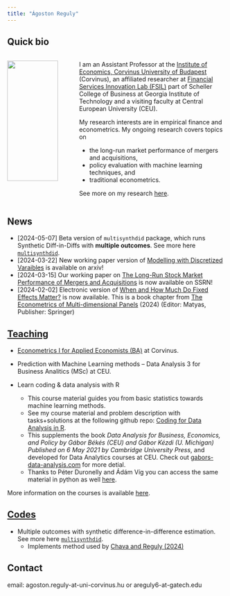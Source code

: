 ```yaml
---
title: "Ágoston Reguly"
---
```



## Quick bio



::: columns
::: {.column width="30%"}

![](./assets/img/logo.jpg){width=90%}

:::
::: {.column width="70%"}
I am an Assistant Professor at the [Institute of Economics, Corvinus University of Budapest](https://www.uni-corvinus.hu/elerhetosegek/reguly-agoston/) (Corvinus), an affiliated researcher at [Financial Services Innovation Lab (FSIL)](https://fintech.gatech.edu/#/) part of Scheller College of Business at Georgia Institute of Technology and a visiting faculty at Central European University (CEU).

My research interests are in empirical finance and econometrics. My ongoing research covers topics on 

- the long-run market performance of mergers and acquisitions, 
- policy evaluation with machine learning techniques, and 
- traditional econometrics. 

See more on my research [here](./papers.html).

::: 
:::

## News

- [2024-05-07] Beta version of `multisynthdid` package, which runs Synthetic Diff-in-Diffs with **multiple outcomes**. See more here [`multisynthdid`](./multisynthdid.html).
- [2024-03-22] New working paper version of [Modelling with Discretized Varaibles](https://arxiv.org/abs/2403.15220) is available on arxiv!
- [2024-03-15] Our working paper on [The Long-Run Stock Market Performance of Mergers and Acquisitions](https://papers.ssrn.com/sol3/papers.cfm?abstract_id=4742401) is now available on SSRN!
- [2024-02-02] Electronic version of [
When and How Much Do Fixed Effects Matter?](https://link.springer.com/chapter/10.1007/978-3-031-49849-7_2) is now available. This is a book chapter from [The Econometrics of Multi-dimensional Panels](https://link.springer.com/book/10.1007/978-3-031-49849-7) (2024)  (Editor: Matyas, Publisher: Springer)

## [Teaching](./teaching.html)

- [Econometrics I for Applied Economists (BA)](./teaching/econ_I_AE_2425.html) at Corvinus.
- Prediction with Machine Learning methods -- Data Analysis 3 for Business Analitics (MSc) at CEU.

- Learn coding & data analysis with R
  - This course material guides you from basic statistics towards machine learning methods.
  - See my course material and problem description with tasks+solutions at the following github repo: [Coding for Data Analysis in R](https://github.com/gabors-data-analysis/da-coding-rstats).
  - This supplements the book *Data Analysis for Business, Economics, and Policy by Gábor Békés (CEU) and Gábor Kézdi (U. Michigan) Published on 6 May 2021 by Cambridge University Press*, and developed for Data Analytics courses at CEU. Check out [gabors-data-analysis.com](https://gabors-data-analysis.com/) for more detial.
  - Thanks to Péter Duronelly and Ádám Víg you can access the same material in python as well [here](https://github.com/gabors-data-analysis/da-coding-python).

More information on the courses is available [here](./teaching.html).

## [Codes](./codes.html)

- Multiple outcomes with synthetic difference-in-difference estimation. See more here [`multisynthdid`](./multisynthdid.html).
  - Implements method used by [Chava and Reguly (2024)](https://papers.ssrn.com/sol3/papers.cfm?abstract_id=4742401)


## Contact

email: agoston.reguly-at-uni-corvinus.hu or areguly6-at-gatech.edu